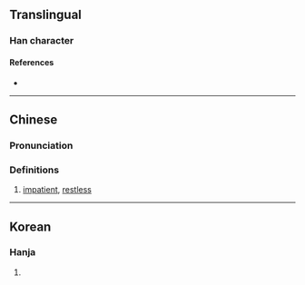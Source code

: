 {{character info/new}}
==Translingual==

===Han character===
{{Han char|rn=61|rad=心|as=04|sn=7|four=|canj=PYK|ids=⿰忄文}}

====References====
* {{Han ref|kx=0377.110|dkj=10351|dj=0704.040|hdz=42278.050|uh=5FDF|ud=24543}}

----

==Chinese==
{{zh-forms}}

===Pronunciation===
{{zh-pron
|m=wěn
|c=mang2
|cat=
}}

===Definitions===
{{zh-hanzi}}

# {{lb|zh|Cantonese}} [[impatient]], [[restless]]

----

==Korean==

===Hanja===
{{ko-hanja|hangeul=민|eumhun=}}

# {{rfdef|ko|sort=心04}}